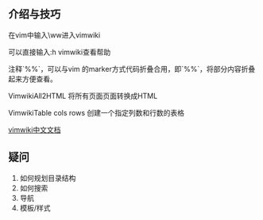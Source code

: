 ==介绍与技巧==
在vim中输入\ww进入vimwiki

可以直接输入:h vimwiki查看帮助

注释`%%`，可以与vim 的marker方式代码折叠合用，即`%%{{{}}}`，将部分内容折叠起来方便查看。

VimwikiAll2HTML 将所有页面页面转换成HTML

VimwikiTable cols rows 创建一个指定列数和行数的表格

[[https://code.google.com/p/vim-script-cn/source/browse/trunk/doc/vimwiki.cnx|vimwiki中文文档]]

==疑问==
# 如何规划目录结构
# 如何搜索
# 导航
# 模板/样式

